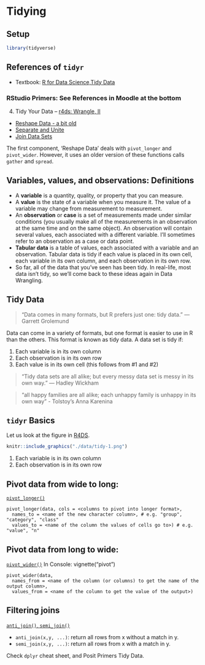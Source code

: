 # Tidying {#tidying}

## Setup

```r
library(tidyverse)
```


## References of `tidyr`

* Textbook: [R for Data Science,Tidy Data](https://r4ds.had.co.nz/tidy-data.html#tidy-data)

### RStudio Primers: See References in Moodle at the bottom

4. Tidy Your Data -- [r4ds: Wrangle, II](https://r4ds.had.co.nz/wrangle-intro.html#wrangle-intro)
  - [Reshape Data - a bit old](https://rstudio.cloud/learn/primers/4.1)
  - [Separate and Unite](https://rstudio.cloud/learn/primers/4.2) 
  - [Join Data Sets](https://rstudio.cloud/learn/primers/4.3)

The first component, 'Reshape Data' deals with `pivot_longer` and `pivot_wider`. However, it uses an older version of these functions calls `gather` and `spread`.

## Variables, values, and observations: Definitions

* A **variable** is a quantity, quality, or property that you can measure.
* A **value** is the state of a variable when you measure it. The value of a variable may change from measurement to measurement.
* An **observation** or **case** is a set of measurements made under similar conditions (you usually make all of the measurements in an observation at the same time and on the same object). An observation will contain several values, each associated with a different variable. I’ll sometimes refer to an observation as a case or data point.
* **Tabular data** is a table of values, each associated with a variable and an observation. Tabular data is tidy if each value is placed in its own cell, each variable in its own column, and each observation in its own row.
* So far, all of the data that you’ve seen has been tidy. In real-life, most data isn’t tidy, so we’ll come back to these ideas again in Data Wrangling.



## Tidy Data

> “Data comes in many formats, but R prefers just one: tidy data.” — Garrett Grolemund

Data can come in a variety of formats, but one format is easier to use in R than the others. This format is known as tidy data. A data set is tidy if:

1. Each variable is in its own column
2. Each observation is in its own row
3. Each value is in its own cell (this follows from #1 and #2)

> “Tidy data sets are all alike; but every messy data set is messy in its own way.” — Hadley Wickham

> “all happy families are all alike; each unhappy family is unhappy in its own way” - Tolstoy's Anna Karenina



## `tidyr` Basics

Let us look at the figure in [R4DS](https://d33wubrfki0l68.cloudfront.net/6f1ddb544fc5c69a2478e444ab8112fb0eea23f8/91adc/images/tidy-1.png).

```r
knitr::include_graphics("./data/tidy-1.png")
```

1. Each variable is in its own column
2. Each observation is in its own row



## Pivot data from wide to long:
[`pivot_longer()`](https://tidyr.tidyverse.org/reference/pivot_longer.html)

```
pivot_longer(data, cols = <columns to pivot into longer format>,
  names_to = <name of the new character column>, # e.g. "group", "category", "class"
  values_to = <name of the column the values of cells go to>) # e.g. "value", "n"
```

## Pivot data from long to wide: 
[`pivot_wider()`](https://tidyr.tidyverse.org/reference/pivot_wider.html)
In Console: vignette("pivot") 

```
pivot_wider(data, 
  names_from = <name of the column (or columns) to get the name of the output column>,
  values_from = <name of the column to get the value of the output>) 
```

## Filtering joins
[`anti_join()`, `semi_join()`](https://dplyr.tidyverse.org/reference/filter-joins.html)


* `anti_join(x,y, ...)`: return all rows from x without a match in y.
* `semi_join(x,y, ...)`: return all rows from x with a match in y.

Check `dplyr` cheat sheet, and Posit Primers Tidy Data.

